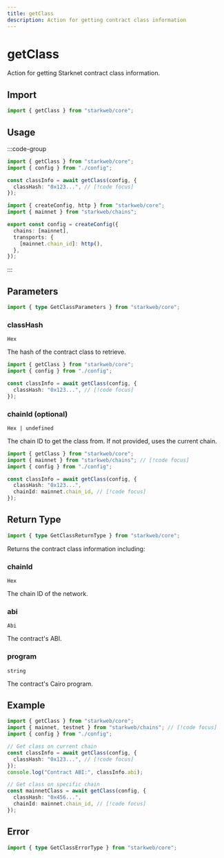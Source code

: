 ```yaml
---
title: getClass
description: Action for getting contract class information
---
```


# getClass

Action for getting Starknet contract class information.

## Import

```ts
import { getClass } from "starkweb/core";
```

## Usage

:::code-group

```ts [index.ts]
import { getClass } from "starkweb/core";
import { config } from "./config";

const classInfo = await getClass(config, {
  classHash: "0x123...", // [!code focus]
});
```

```ts [config.ts]
import { createConfig, http } from "starkweb/core";
import { mainnet } from "starkweb/chains";

export const config = createConfig({
  chains: [mainnet],
  transports: {
    [mainnet.chain_id]: http(),
  },
});
```

:::

## Parameters

```ts
import { type GetClassParameters } from "starkweb/core";
```

### classHash

`Hex`

The hash of the contract class to retrieve.

```ts [index.ts]
import { getClass } from "starkweb/core";
import { config } from "./config";

const classInfo = await getClass(config, {
  classHash: "0x123...", // [!code focus]
});
```

### chainId (optional)

`Hex | undefined`

The chain ID to get the class from. If not provided, uses the current chain.

```ts [index.ts]
import { getClass } from "starkweb/core";
import { mainnet } from "starkweb/chains"; // [!code focus]
import { config } from "./config";

const classInfo = await getClass(config, {
  classHash: "0x123...",
  chainId: mainnet.chain_id, // [!code focus]
});
```

## Return Type

```ts
import { type GetClassReturnType } from "starkweb/core";
```

Returns the contract class information including:

### chainId

`Hex`

The chain ID of the network.

### abi

`Abi`

The contract's ABI.

### program

`string`

The contract's Cairo program.

## Example

```ts [example.ts]
import { getClass } from "starkweb/core";
import { mainnet, testnet } from "starkweb/chains"; // [!code focus]
import { config } from "./config";

// Get class on current chain
const classInfo = await getClass(config, {
  classHash: "0x123...", // [!code focus]
});
console.log("Contract ABI:", classInfo.abi);

// Get class on specific chain
const mainnetClass = await getClass(config, {
  classHash: "0x456...",
  chainId: mainnet.chain_id, // [!code focus]
});
```

## Error

```ts
import { type GetClassErrorType } from "starkweb/core";
``` 